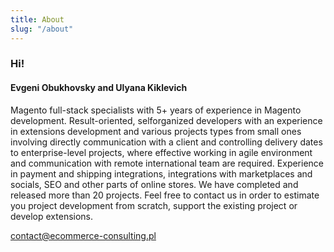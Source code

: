 ```yaml
---
title: About
slug: "/about"
---
```


### Hi!

#### Evgeni Obukhovsky and Ulyana Kiklevich
Magento full-stack specialists with 5+ years of experience in Magento development. Result-oriented, selforganized developers with an experience in extensions development and various projects types from small ones involving directly communication with a client and controlling delivery dates to enterprise-level projects, where effective working in agile environment and communication with remote international team are required. Experience in payment and shipping integrations, integrations with marketplaces and socials, SEO and other parts of online stores. We have completed and released more than 20 projects. Feel free to contact us in order to estimate you project development from scratch, support the existing project or develop extensions.
    
<contact@ecommerce-consulting.pl>